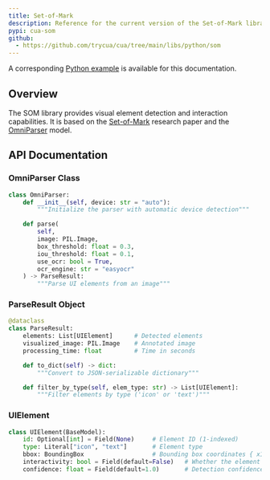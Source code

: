 ```yaml
---
title: Set-of-Mark
description: Reference for the current version of the Set-of-Mark library.
pypi: cua-som
github:
  - https://github.com/trycua/cua/tree/main/libs/python/som
---
```


<Callout>A corresponding <a href="https://github.com/trycua/cua/blob/main/examples/som_examples.py" target="_blank">Python example</a> is available for this documentation.</Callout>

## Overview

The SOM library provides visual element detection and interaction capabilities. It is based on the [Set-of-Mark](https://arxiv.org/abs/2310.11441) research paper and the [OmniParser](https://github.com/microsoft/OmniParser) model.

## API Documentation

### OmniParser Class

```python
class OmniParser:
    def __init__(self, device: str = "auto"):
        """Initialize the parser with automatic device detection"""

    def parse(
        self,
        image: PIL.Image,
        box_threshold: float = 0.3,
        iou_threshold: float = 0.1,
        use_ocr: bool = True,
        ocr_engine: str = "easyocr"
    ) -> ParseResult:
        """Parse UI elements from an image"""
```

### ParseResult Object

```python
@dataclass
class ParseResult:
    elements: List[UIElement]      # Detected elements
    visualized_image: PIL.Image    # Annotated image
    processing_time: float         # Time in seconds

    def to_dict(self) -> dict:
        """Convert to JSON-serializable dictionary"""

    def filter_by_type(self, elem_type: str) -> List[UIElement]:
        """Filter elements by type ('icon' or 'text')"""
```

### UIElement

```python
class UIElement(BaseModel):
    id: Optional[int] = Field(None)     # Element ID (1-indexed)
    type: Literal["icon", "text"]       # Element type
    bbox: BoundingBox                   # Bounding box coordinates { x1, y1, x2, y2 }
    interactivity: bool = Field(default=False)   # Whether the element is interactive
    confidence: float = Field(default=1.0)       # Detection confidence
```
